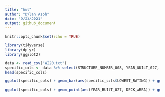 ```yaml
---
title: "hw1"
author: "Dylan Asoh"
date: "9/22/2021"
output: github_document
---
```


```r
knitr::opts_chunk$set(echo = TRUE)
```

```r
library(tidyverse)
library(dplyr)
library(ggplot2)
```

```r
data <- read_csv("WI20.txt")
specific_cols <- data %>% select(STRUCTURE_NUMBER_008, YEAR_BUILT_027, COUNTY_CODE_003, BRIDGE_CONDITION, LOWEST_RATING, DECK_AREA)
head(specific_cols)
```

```r
ggplot(specific_cols) + geom_bar(aes(specific_cols$LOWEST_RATING)) + ggtitle("Histogram of the Lowest Ratings of Bridges") + xlab("Lowest Rating")
```

```r
ggplot(specific_cols) + geom_point(aes(YEAR_BUILT_027, DECK_AREA)) + ggtitle("Deck Area vs Year Built") + ylab("Deck Area") + xlab("Year Built")
```